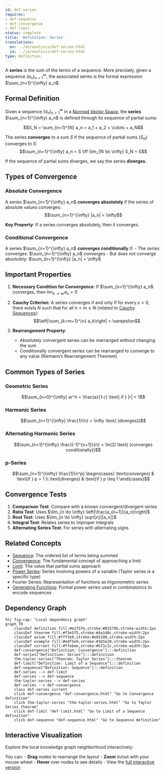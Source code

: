 ```yaml
---
id: def-series
requires:
- def-sequence
- def-convergence
- def-limit
status: complete
title: 'Definition: Series'
translations:
  en: ../en/analysis/def-series.html
  ja: ../ja/analysis/def-series.html
type: Definition
---
```


A **series** is the sum of the terms of a sequence. More precisely, given a sequence $(a_n)_{n=1}^{\infty}$, the associated series is the formal expression $\sum_{n=1}^{\infty} a_n$.

## Formal Definition

Given a sequence $(a_n)_{n=1}^{\infty}$ in a [Normed Vector Space](def-normed-vector-space.qmd), the **series** $\sum_{n=1}^{\infty} a_n$ is defined through its sequence of partial sums:

$$S_N = \sum_{n=1}^{N} a_n = a_1 + a_2 + \cdots + a_N$$

The series **converges** to a sum $S$ if the sequence of partial sums $(S_N)$ converges to $S$:
$$\sum_{n=1}^{\infty} a_n = S \iff \lim_{N \to \infty} S_N = S$$

If the sequence of partial sums diverges, we say the series **diverges**.

## Types of Convergence

### Absolute Convergence

A series $\sum_{n=1}^{\infty} a_n$ **converges absolutely** if the series of absolute values converges:
$$\sum_{n=1}^{\infty} |a_n| < \infty$$

**Key Property**: If a series converges absolutely, then it converges.

### Conditional Convergence

A series $\sum_{n=1}^{\infty} a_n$ **converges conditionally** if:
- The series converges: $\sum_{n=1}^{\infty} a_n$ converges
- But does not converge absolutely: $\sum_{n=1}^{\infty} |a_n| = \infty$

## Important Properties

1. **Necessary Condition for Convergence**: If $\sum_{n=1}^{\infty} a_n$ converges, then $\lim_{n \to \infty} a_n = 0$

2. **Cauchy Criterion**: A series converges if and only if for every $\varepsilon > 0$, there exists $N$ such that for all $n > m \geq N$ (related to [Cauchy Sequences](def-cauchy-sequence.qmd)):
   $$\left|\sum_{k=m+1}^{n} a_k\right| < \varepsilon$$

3. **Rearrangement Property**:
   - Absolutely convergent series can be rearranged without changing the sum
   - Conditionally convergent series can be rearranged to converge to any value (Riemann's Rearrangement Theorem)

## Common Types of Series

### Geometric Series
$$\sum_{n=0}^{\infty} ar^n = \frac{a}{1-r} \text{ if } |r| < 1$$

### Harmonic Series
$$\sum_{n=1}^{\infty} \frac{1}{n} = \infty \text{ (diverges)}$$

### Alternating Harmonic Series
$$\sum_{n=1}^{\infty} \frac{(-1)^{n+1}}{n} = \ln(2) \text{ (converges conditionally)}$$

### p-Series
$$\sum_{n=1}^{\infty} \frac{1}{n^p} \begin{cases}
\text{converges} & \text{if } p > 1 \\
\text{diverges} & \text{if } p \leq 1
\end{cases}$$

## Convergence Tests

1. **Comparison Test**: Compare with a known convergent/divergent series
2. **Ratio Test**: Uses $\lim_{n \to \infty} \left|\frac{a_{n+1}}{a_n}\right|$
3. **Root Test**: Uses $\lim_{n \to \infty} \sqrt[n]{|a_n|}$
4. **Integral Test**: Relates series to improper integrals
5. **Alternating Series Test**: For series with alternating signs

## Related Concepts

- [Sequence](def-sequence.qmd): The ordered list of terms being summed
- [Convergence](def-convergence.qmd): The fundamental concept of approaching a limit
- [Limit](def-limit.qmd): The value that partial sums approach
- [Power Series](thm-taylor-series.qmd): Series involving powers of a variable (Taylor series is a specific type)
- Fourier Series: Representation of functions as trigonometric series
- [Generating Functions](../combinatorics/def-generating-function.qmd): Formal power series used in combinatorics to encode sequences

## Dependency Graph

```mermaid
%%| fig-cap: "Local dependency graph"
graph TD
    classDef definition fill:#e1f5fe,stroke:#01579b,stroke-width:2px
    classDef theorem fill:#f3e5f5,stroke:#4a148c,stroke-width:2px
    classDef axiom fill:#fff3e0,stroke:#e65100,stroke-width:2px
    classDef example fill:#e8f5e9,stroke:#1b5e20,stroke-width:2px
    classDef current fill:#ffebee,stroke:#b71c1c,stroke-width:3px
    def-convergence["Definition: Convergence"]:::definition
    def-series["Definition: Series"]:::definition
    thm-taylor-series["Theorem: Taylor Series"]:::theorem
    def-limit["Definition: Limit of a Sequence"]:::definition
    def-sequence["Definition: Sequence"]:::definition
    def-series --> def-limit
    def-series --> def-sequence
    thm-taylor-series --> def-series
    def-series --> def-convergence
    class def-series current
    click def-convergence "def-convergence.html" "Go to Convergence definition"
    click thm-taylor-series "thm-taylor-series.html" "Go to Taylor Series theorem"
    click def-limit "def-limit.html" "Go to Limit of a Sequence definition"
    click def-sequence "def-sequence.html" "Go to Sequence definition"
```

## Interactive Visualization

Explore the local knowledge graph neighborhood interactively:

::: {.graph-viz data-id="def-series" data-width="700" data-height="500"}
:::

You can:
- **Drag** nodes to rearrange the layout
- **Zoom** in/out with your mouse wheel
- **Hover** over nodes to see details
- View the [full interactive version](../../output/interactive/def-series.html){target="_blank"}

